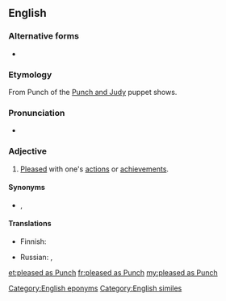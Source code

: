 {{was wotd|2010|May|15}}
==English==

===Alternative forms===
* {{l|en|pleased as punch}}

===Etymology===
From Punch of the [[w:Punch and Judy|Punch and Judy]] puppet shows.

===Pronunciation===
* {{audio|en-us-pleased as Punch.ogg|Audio (US)|lang=en}}

===Adjective===
{{en-adj|head=[[pleased]] [[as]] [[Punch]]|-}}

# {{label|en|colloquial|simile}} [[pleased|Pleased]] with one's [[action]]s or [[achievement]]s.

====Synonyms====
* {{sense|pleased with one's actions}} {{l|en|complacent}}, {{l|en|smug}}

====Translations====
{{trans-top|idiom: pleased with one's achievements}}
* Finnish: {{t|fi|iloinen kuin peipponen}}
{{trans-mid}}
* Russian: {{qualifier|somewhat}} {{t|ru|сияет как начищенный пята́к}}, {{t|ru|рад-радёшенек}}
{{trans-bottom}}

[[Category:English eponyms]]
[[Category:English similes]]

[[et:pleased as Punch]]
[[fr:pleased as Punch]]
[[my:pleased as Punch]]